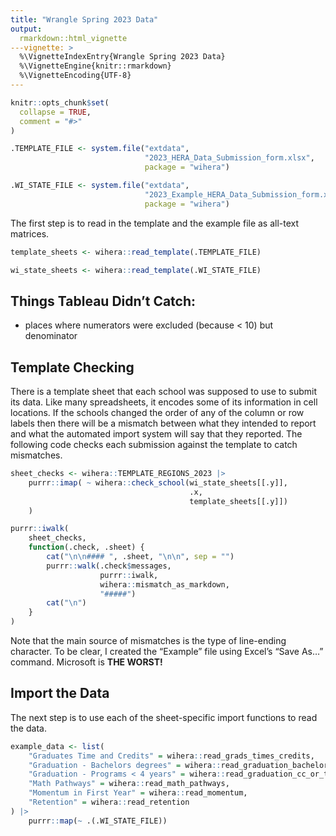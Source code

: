 ```yaml
---
title: "Wrangle Spring 2023 Data"
output:
  rmarkdown::html_vignette
---vignette: >
  %\VignetteIndexEntry{Wrangle Spring 2023 Data}
  %\VignetteEngine{knitr::rmarkdown}
  %\VignetteEncoding{UTF-8}
---
```


```r
knitr::opts_chunk$set(
  collapse = TRUE,
  comment = "#>"
)
```

```r
.TEMPLATE_FILE <- system.file("extdata",
                              "2023_HERA_Data_Submission_form.xlsx",
                              package = "wihera")

.WI_STATE_FILE <- system.file("extdata",
                              "2023_Example_HERA_Data_Submission_form.xlsx",
                              package = "wihera")

```

The first step is to read in the template and the example file as all-text matrices.

```r
template_sheets <- wihera::read_template(.TEMPLATE_FILE)

wi_state_sheets <- wihera::read_template(.WI_STATE_FILE)
```

## Things Tableau Didn't Catch:

- places where numerators were excluded (because < 10) but denominator

## Template Checking

There is a template sheet that each school was supposed to use to submit its data.
Like many spreadsheets, it encodes some of its information in cell locations.
If the schools changed the order of any of the column or row labels then there will be a mismatch between what they intended to report and what the automated import system will say that they reported.
The following code checks each submission against the template to catch mismatches.

```r
sheet_checks <- wihera::TEMPLATE_REGIONS_2023 |>
    purrr::imap( ~ wihera::check_school(wi_state_sheets[[.y]],
                                        .x,
                                        template_sheets[[.y]])
    )

purrr::iwalk(
    sheet_checks,
    function(.check, .sheet) {
        cat("\n\n#### ", .sheet, "\n\n", sep = "")
        purrr::walk(.check$messages,
                    purrr::iwalk,
                    wihera::mismatch_as_markdown,
                    "#####")
        cat("\n")
    }
)
```

Note that the main source of mismatches is the type of line-ending character.
To be clear, I created the "Example" file using Excel's "Save As..." command.
Microsoft is **THE WORST!**

## Import the Data

The next step is to use each of the sheet-specific import functions to read the data.

```r
example_data <- list(
    "Graduates Time and Credits" = wihera::read_grads_times_credits,
    "Graduation - Bachelors degrees" = wihera::read_graduation_bachelors,
    "Graduation - Programs < 4 years" = wihera::read_graduation_cc_or_tech,
    "Math Pathways" = wihera::read_math_pathways,
    "Momentum in First Year" = wihera::read_momentum,
    "Retention" = wihera::read_retention
) |>
    purrr::map(~ .(.WI_STATE_FILE))

```
